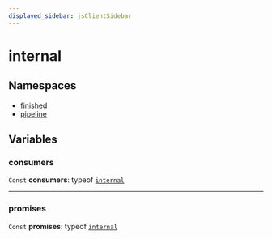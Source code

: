 ```yaml
---
displayed_sidebar: jsClientSidebar
---
```



# internal

## Namespaces

- [finished](../../internal-3/modules/internal.internal-3.finished.mdx)
- [pipeline](../../internal-3/modules/internal.internal-3.pipeline.mdx)

## Variables

### consumers

 `Const` **consumers**: typeof [`internal`](internal.internal-5.mdx)

___

### promises

 `Const` **promises**: typeof [`internal`](internal.internal-4.mdx)
